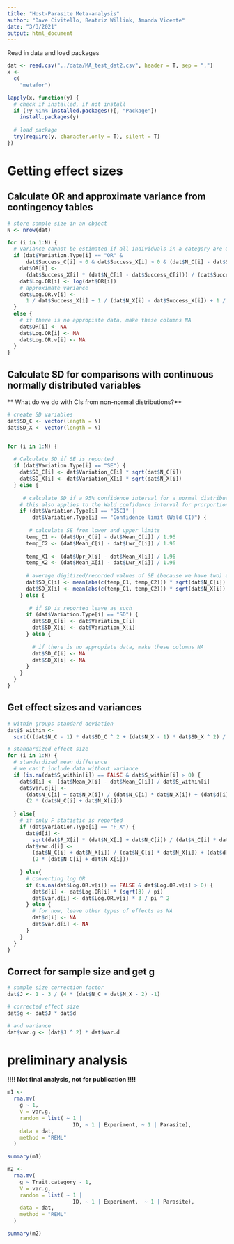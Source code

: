 ```yaml
---
title: "Host-Parasite Meta-analysis"
author: "Dave Civitello, Beatriz Willink, Amanda Vicente"
date: "3/3/2021"
output: html_document
---
```


Read in data and load packages
```r
dat <- read.csv("../data/MA_test_dat2.csv", header = T, sep = ",")
x <-
  c(
    "metafor")

lapply(x, function(y) {
  # check if installed, if not install
  if (!y %in% installed.packages()[, "Package"])
    install.packages(y)
  
  # load package
  try(require(y, character.only = T), silent = T)
})
```


# Getting effect sizes

## Calculate OR and approximate variance from contingency tables
```r
# store sample size in an object
N <- nrow(dat)

for (i in 1:N) {
  # variance cannot be estimated if all individuals in a category are 0
  if (dat$Variation.Type[i] == "OR" &
      dat$Success_C[i] > 0 & dat$Success_X[i] > 0 & (dat$N_C[i] - dat$Success_C[i]) > 0 & (dat$N_X[i] - dat$Success_X[i]) > 0) {
    dat$OR[i] <-
      (dat$Success_X[i] * (dat$N_C[i] - dat$Success_C[i])) / (dat$Success_C[i] * (dat$N_X[i] - dat$Success_X[i]))
    dat$Log.OR[i] <- log(dat$OR[i])
    # approximate variance
    dat$Log.OR.v[i] <-
      1 / dat$Success_X[i] + 1 / (dat$N_X[i] - dat$Success_X[i]) + 1 / dat$Success_C[i] + 1 / (dat$N_C[i] - dat$Success_C[i])
  }
  else {
    # if there is no appropiate data, make these columns NA
    dat$OR[i] <- NA
    dat$Log.OR[i] <- NA
    dat$Log.OR.v[i] <- NA
  }
}

```


## Calculate SD for comparisons with continuous normally distributed variables
** What do we do with CIs from non-normal distributions?**
```r
# create SD variables
dat$SD_C <- vector(length = N)
dat$SD_X <- vector(length = N)


for (i in 1:N) {
  
  # Calculate SD if SE is reported
  if (dat$Variation.Type[i] == "SE") {
    dat$SD_C[i] <- dat$Variation_C[i] * sqrt(dat$N_C[i])
    dat$SD_X[i] <- dat$Variation_X[i] * sqrt(dat$N_X[i])
  } else {
   
     # calculate SD if a 95% confidence interval for a normal distribution is reported
    # this also applies to the Wald confidence interval for prorportions, as it is a normal approximation to the binomial
    if (dat$Variation.Type[i] == "95CI" |
        dat$Variation.Type[i] == "Confidence limit (Wald CI)") {
     
       # calculate SE from lower and upper limits
      temp_C1 <- (dat$Upr_C[i] - dat$Mean_C[i]) / 1.96
      temp_C2 <- (dat$Mean_C[i] - dat$Lwr_C[i]) / 1.96
      
      temp_X1 <- (dat$Upr_X[i] - dat$Mean_X[i]) / 1.96
      temp_X2 <- (dat$Mean_X[i] - dat$Lwr_X[i]) / 1.96
      
      # average digitized/recorded values of SE (because we have two) and transform to SD
      dat$SD_C[i] <- mean(abs(c(temp_C1, temp_C2))) * sqrt(dat$N_C[i])
      dat$SD_X[i] <- mean(abs(c(temp_C1, temp_C2))) * sqrt(dat$N_X[i])
    } else {
     
       # if SD is reported leave as such
      if (dat$Variation.Type[i] == "SD") {
        dat$SD_C[i] <- dat$Variation_C[i]
        dat$SD_X[i] <- dat$Variation_X[i]
      } else {
        
        # if there is no appropiate data, make these columns NA
        dat$SD_C[i] <- NA
        dat$SD_X[i] <- NA
      }
    }
  }
}
```


## Get effect sizes and variances
```r
# within groups standard deviation
dat$S_within <-
  sqrt(((dat$N_C - 1) * dat$SD_C ^ 2 + (dat$N_X - 1) * dat$SD_X ^ 2) / (dat$N_C + dat$N_X - 2))

# standardized effect size
for (i in 1:N) {
  # standardized mean difference
  # we can't include data without variance
  if (is.na(dat$S_within[i]) == FALSE & dat$S_within[i] > 0) {
    dat$d[i] <- (dat$Mean_X[i] - dat$Mean_C[i]) / dat$S_within[i]
    dat$var.d[i] <-
      (dat$N_C[i] + dat$N_X[i]) / (dat$N_C[i] * dat$N_X[i]) + (dat$d[i] ^ 2) /
      (2 * (dat$N_C[i] + dat$N_X[i]))
    
  } else{
    # if only F statistic is reported
    if (dat$Variation.Type[i] == "F_X") {
      dat$d[i] <-
        sqrt(dat$F_X[i] * (dat$N_X[i] + dat$N_C[i]) / (dat$N_C[i] * dat$N_X[i]))
      dat$var.d[i] <-
        (dat$N_C[i] + dat$N_X[i]) / (dat$N_C[i] * dat$N_X[i]) + (dat$d[i] ^ 2) /
        (2 * (dat$N_C[i] + dat$N_X[i]))
      
    } else{
      # converting log OR
      if (is.na(dat$Log.OR.v[i]) == FALSE & dat$Log.OR.v[i] > 0) {
        dat$d[i] <- dat$Log.OR[i] * (sqrt(3) / pi)
        dat$var.d[i] <- dat$Log.OR.v[i] * 3 / pi ^ 2
      } else {
        # for now, leave other types of effects as NA
        dat$d[i] <- NA
        dat$var.d[i] <- NA
      }
    }
  }
}
```

## Correct for sample size and get g
```r
# sample size correction factor
dat$J <- 1 - 3 / (4 * (dat$N_C + dat$N_X - 2) -1)

# corrected effect size
dat$g <- dat$J * dat$d

# and variance
dat$var.g <- (dat$J ^ 2) * dat$var.d
```

# preliminary analysis
**!!!! Not final analysis, not for publication !!!!**
```r
m1 <-
  rma.mv(
    g ~ 1,
    V = var.g,
    random = list( ~ 1 |
                     ID, ~ 1 | Experiment, ~ 1 | Parasite),
    data = dat,
    method = "REML"
  )

summary(m1)

m2 <-
  rma.mv(
    g ~ Trait.category - 1,
    V = var.g,
    random = list( ~ 1 |
                     ID, ~ 1 | Experiment,  ~ 1 | Parasite),
    data = dat,
    method = "REML"
  )

summary(m2)
```

